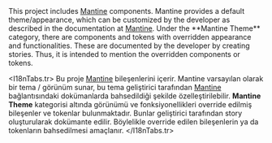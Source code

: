 
<Meta title="Mantine Theme/Overview" />

<I18nTabs>
  <I18nTabs.en>
    This project includes <a href="https://mantine.dev" target="_blank">Mantine</a> components. Mantine provides a default theme/appearance, which can be customized by the developer as described in the documentation at <a href="https://mantine.dev" target="_blank">Mantine</a>. Under the **Mantine Theme** category, there are components and tokens with overridden appearance and functionalities. These are documented by the developer by creating stories. Thus, it is intended to mention the overridden components or tokens.
  </I18nTabs.en>

  <I18nTabs.tr>
    Bu proje <a href="https://mantine.dev" target="_blank">Mantine</a> bileşenlerini içerir. Mantine varsayılan olarak bir tema / görünüm sunar, bu tema geliştirici tarafından <a href="https://mantine.dev" target="_blank">Mantine</a> bağlantısındaki dokümanlarda bahsedildiği şekilde özelleştirilebilir. **Mantine Theme** kategorisi altında görünümü ve fonksiyonellikleri override edilmiş bileşenler ve tokenlar bulunmaktadır. Bunlar geliştirici tarafından story oluşturularak dokümante edilir. Böylelikle override edilen bileşenlerin ya da tokenların bahsedilmesi amaçlanır.
  </I18nTabs.tr>
</I18nTabs>
